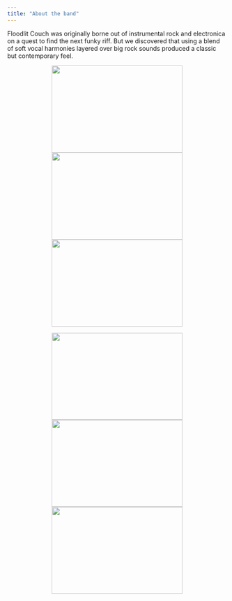 ```yaml
---
title: "About the band"
---
```


Floodlit Couch was originally borne out of instrumental rock and electronica on a quest to find the next funky riff. But we discovered that using a blend of soft vocal harmonies layered over big rock sounds produced a classic but contemporary feel. 

<p align="center">
  <img src="./images/mixdesk2.jpg" width="300" height="200"/> <img src="./images/mixdesk3.jpg" width = "300" height="200"/> <img src="./images/triobeauties.jpg" width = "300" height="200"/>
</p>

<p align="center">
  <img src="./images/oldskool.jpg" width="300" height="200"/> <img src="./images/keys1.jpg" width = "300" height="200"/> <img src="./images/beardedwonder.jpg" width = "300" height="200"/>
</p>